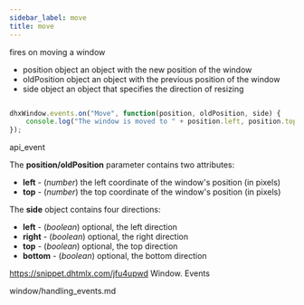 ```yaml
---
sidebar_label: move
title: move
---
```



          


<Short>

fires on moving a window


</Short>



- position  object  an object with the new position of the window
- oldPosition   object  an object with the previous position of the window
- side  object  an object that specifies the direction of resizing



~~~js

dhxWindow.events.on("Move", function(position, oldPosition, side) {
    console.log("The window is moved to " + position.left, position.top)
});

~~~
 api_event

<Descr>

The <strong>position/oldPosition</strong> parameter contains two attributes:

- <strong>left</strong> - (*number*)	the left coordinate of the window's position (in pixels)
- <strong>top</strong> - (*number*)	the top coordinate of the window's position (in pixels)

The <strong>side</strong> object contains four directions:

- <strong>left</strong> - (*boolean*) optional, the left direction
- <strong>right</strong> - (*boolean*) optional, the right direction
- <strong>top</strong> - (*boolean*) optional, the top direction
- <strong>bottom</strong> - (*boolean*) optional, the bottom direction



</Descr>


 https://snippet.dhtmlx.com/jfu4upwd	Window. Events

 window/handling_events.md

